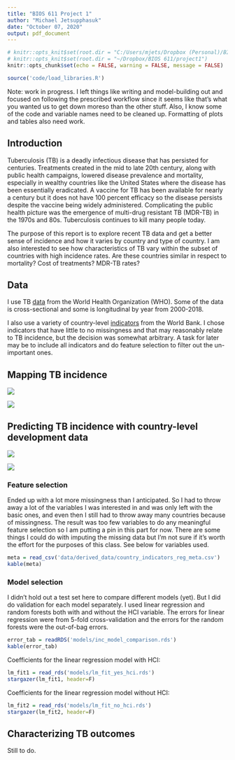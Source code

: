 ```yaml
---
title: "BIOS 611 Project 1"
author: "Michael Jetsupphasuk"
date: "October 07, 2020"
output: pdf_document
---
```


```r
# knitr::opts_knit$set(root.dir = "C:/Users/mjets/Dropbox (Personal)/BIOS 611/project1")
# knitr::opts_knit$set(root.dir = "~/Dropbox/BIOS 611/project1")
knitr::opts_chunk$set(echo = FALSE, warning = FALSE, message = FALSE)
```

```r
source('code/load_libraries.R')
```

Note: work in progress. I left things like writing and model-building out and focused on following the prescribed workflow since it seems like that's what you wanted us to get down moreso than the other stuff. Also, I know some of the code and variable names need to be cleaned up. Formatting of plots and tables also need work.

## Introduction

Tuberculosis (TB) is a deadly infectious disease that has persisted for centuries. Treatments created in the mid to late 20th century, along with public health campaigns, lowered disease prevalence and mortality, especially in wealthy countries like the United States where the disease has been essentially eradicated. A vaccine for TB has been available for nearly a century but it does not have 100 percent efficacy so the disease persists despite the vaccine being widely administered. Complicating the public health picture was the emergence of multi-drug resistant TB (MDR-TB) in the 1970s and 80s. Tuberculosis continues to kill many people today.

The purpose of this report is to explore recent TB data and get a better sense of incidence and how it varies by country and type of country. I am also interested to see how characteristics of TB vary within the subset of countries with high incidence rates. Are these countries similar in respect to mortality? Cost of treatments? MDR-TB rates?


## Data

I use TB [data](https://www.who.int/tb/country/data/download/en/) from the World Health Organization (WHO). Some of the data is cross-sectional and some is longitudinal by year from 2000-2018. 

I also use a variety of country-level [indicators](https://databank.worldbank.org/source/world-development-indicators#) from the World Bank. I chose indicators that have little to no missingness and that may reasonably relate to TB incidence, but the decision was somewhat arbitrary. A task for later may be to include all indicators and do feature selection to filter out the un-important ones. 


## Mapping TB incidence

![](figures/incidence_maps.png)

![](figures/incidence_maps_2018.png)

## Predicting TB incidence with country-level development data

![](figures/inc_hist.png)

![](figures/pair_scatter.png)


### Feature selection

Ended up with a lot more missingness than I anticipated. So I had to throw away a lot of the variables I was interested in and was only left with the basic ones, and even then I still had to throw away many countries because of missingness. The result was too few variables to do any meaningful feature selection so I am putting a pin in this part for now. There are some things I could do with imputing the missing data but I'm not sure if it's worth the effort for the purposes of this class. See below for variables used.

```r
meta = read_csv('data/derived_data/country_indicators_reg_meta.csv')
kable(meta)
```

### Model selection

I didn't hold out a test set here to compare different models (yet). But I did do validation for each model separately. I used linear regression and random forests both with and without the HCI variable. The errors for linear regression were from 5-fold cross-validation and the errors for the random forests were the out-of-bag errors. 

```r
error_tab = readRDS('models/inc_model_comparison.rds')
kable(error_tab)
```

Coefficients for the linear regression model with HCI:

```r
lm_fit1 = read_rds('models/lm_fit_yes_hci.rds')
stargazer(lm_fit1, header=F)
```

Coefficients for the linear regression model without HCI:


```r
lm_fit2 = read_rds('models/lm_fit_no_hci.rds')
stargazer(lm_fit2, header=F)
```


## Characterizing TB outcomes

Still to do.